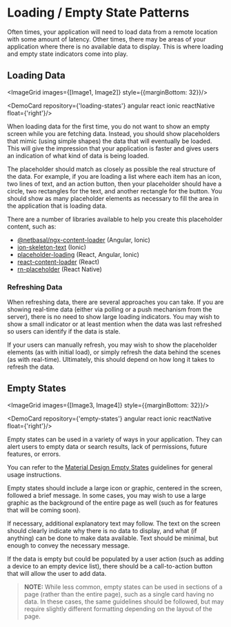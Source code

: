 



# Loading / Empty State Patterns
 
Often times, your application will need to load data from a remote location with some amount of latency. Other times, there may be areas of your application where there is no available data to display. This is where loading and empty state indicators come into play.
 
## Loading Data

<ImageGrid images={[Image1, Image2]} style={{marginBottom: 32}}/>

<DemoCard repository={'loading-states'} angular react ionic reactNative float={'right'}/>

When loading data for the first time, you do not want to show an empty screen while you are fetching data. Instead, you should show placeholders that mimic (using simple shapes) the data that will eventually be loaded. This will give the impression that your application is faster and gives users an indication of what kind of data is being loaded.
 
The placeholder should match as closely as possible the real structure of the data. For example, if you are loading a list where each item has an icon, two lines of text, and an action button, then your placeholder should have a circle, two rectangles for the text, and another rectangle for the button. You should show as many placeholder elements as necessary to fill the area in the application that is loading data.

There are a number of libraries available to help you create this placeholder content, such as:
- [@netbasal/ngx-content-loader](https://www.npmjs.com/package/@netbasal/ngx-content-loader) (Angular, Ionic)
- [ion-skeleton-text](https://ionicframework.com/docs/api/skeleton-text) (Ionic)
- [placeholder-loading](https://www.npmjs.com/package/placeholder-loading) (React, Angular, Ionic)
- [react-content-loader](https://www.npmjs.com/package/react-content-loader) (React)
- [rn-placeholder](https://www.npmjs.com/package/rn-placeholder) (React Native)

### Refreshing Data
When refreshing data, there are several approaches you can take. If you are showing real-time data (either via polling or a push mechanism from the server), there is no need to show large loading indicators. You may wish to show a small indicator or at least mention when the data was last refreshed so users can identify if the data is stale.
 
If your users can manually refresh, you may wish to show the placeholder elements (as with initial load), or simply refresh the data behind the scenes (as with real-time). Ultimately, this should depend on how long it takes to refresh the data.
 

## Empty States

<ImageGrid images={[Image3, Image4]} style={{marginBottom: 32}}/>

<DemoCard repository={'empty-states'} angular react ionic reactNative float={'right'}/>

Empty states can be used in a variety of ways in your application. They can alert users to empty data or search results, lack of permissions, future features, or errors. 
 
You can refer to the [Material Design Empty States](https://material.io/design/communication/empty-states.html) guidelines for general usage instructions. 
 
Empty states should include a large icon or graphic, centered in the screen, followed a brief message. In some cases, you may wish to use a large graphic as the background of the entire page as well (such as for features that will be coming soon).
 
If necessary, additional explanatory text may follow. The text on the screen should clearly indicate why there is no data to display, and what (if anything) can be done to make data available. Text should be minimal, but enough to convey the necessary message.
 
If the data is empty but could be populated by a user action (such as adding a device to an empty device list), there should be a call-to-action button that will allow the user to add data.
 
> **NOTE:** While less common, empty states can be used in sections of a page (rather than the entire page), such as a single card having no data. In these cases, the same guidelines should be followed, but may require slightly different formatting depending on the layout of the page.